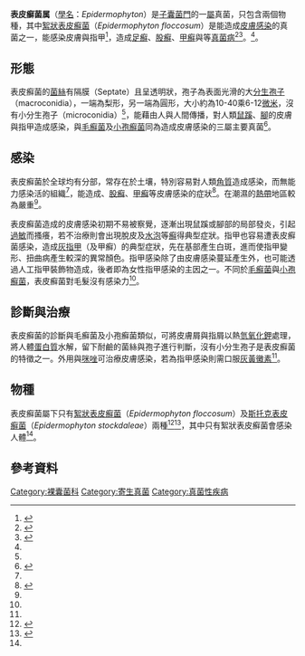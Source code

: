 {{automatic taxobox
| taxon = Epidermophyton
| image = Epidermophyton floccosum 01.jpg
| image_width = 240px
| image_caption = [[絮狀表皮癬菌|絮狀表皮癬菌]]
| authority=Link ex Steudel, 1824<ref name="doctorfungus">{{cite web|url=https://web.archive.org/web/20010222193834/http://www.doctorfungus.org:80/thefungi/Epidermophyton.htm|title=Epidermophyton spp.|publisher=doctor fungus}}</ref>
| subdivision_ranks = 種
| subdivision = 
*[[絮狀表皮癬菌|絮狀表皮癬菌]] ''Epidermophyton floccosum''
*[[斯托克表皮癣菌|斯托克表皮癣菌]] ''Epidermophyton stockdaleae''
|}}
'''表皮癬菌属'''（[[學名|學名]]：''Epidermophyton''）是[[子囊菌門|子囊菌門]]的一[[屬_(生物)|屬]]真菌，只包含兩個物種，其中[[絮狀表皮癬菌|絮狀表皮癬菌]]（''Epidermophyton floccosum''）是能造成[[真菌病#分類#皮膚感染|皮膚感染]]的真菌之一，能感染皮膚與指甲<ref>{{cite web | url = http://www.mycology.adelaide.edu.au/Fungal_Descriptions/Dermatophytes/Epidermophyton/ | title = Epidermophyton floccosum | accessdate = 2010-05-22 | work = Mycology Online | deadurl = yes | archiveurl = https://web.archive.org/web/20100525073140/http://www.mycology.adelaide.edu.au/Fungal_Descriptions/Dermatophytes/Epidermophyton/ | archivedate = 2010-05-25 }}</ref>，造成[[足癬|足癬]]、[[股癬|股癬]]、[[甲癬|甲癬]]與{{link-en|體癬|tinea corporis}}等[[真菌病|真菌病]]<ref name = Rippon1988>{{Cite book|title=Medical mycology : the pathogenic fungi and the pathogenic actinomycetes|url=https://archive.org/details/medicalmycologyp0000ripp|last=Rippon|first=John Willard|date=1988|publisher=W.B. Saunders Co|isbn=978-0721624440|edition= 3rd|location=Philadelphia|oclc=16712232 }}</ref><ref name= Diamond2000>{{Cite book|title=Fungal infections|url=https://archive.org/details/fungalinfections0000unse_e4y0|date=2000|publisher=Current Medicine|others=Diamond, Richard D., 1942-|isbn=978-1573401364|location=Philadelphia|oclc=42862084 }}</ref>。<ref name="doctorfungus"/>。

==形態==
表皮癬菌的[[菌絲|菌絲]]有隔膜（Septate）且呈透明狀，孢子為表面光滑的大[[分生孢子|分生孢子]]（macroconidia），一端為梨形，另一端為圓形，大小約為10-40乘6-12[[微米|微米]]，沒有小分生孢子（microconidia）<ref name="doctorfungus" />，能藉由人與人間傳播，對人類[[鼠蹊|鼠蹊]]、[[腳|腳]]的皮膚與指甲造成感染，與[[毛癬菌|毛癬菌]]及[[小孢癬菌|小孢癬菌]]同為造成皮膚感染的三屬主要真菌<ref name="book">{{cite book|title=實用微生物學|chapter=16章 醫用真菌學|author=嚴啓泰、蘇慶華、商惠芳、楊定一|publisher=偉華書局有限公司|isbn=957-640-849-0|language=zh-tw}}</ref>。

==感染==
表皮癬菌於全球均有分部，常存在於土壤，特別容易對人類[[角質|角質]]造成感染，而無能力感染活的組織<ref name="doctorfungus" />，能造成{{link-en|體癬|Tinea corporis}}、[[股癬|股癬]]、[[甲癬|甲癬]]等皮膚感染的症狀<ref>{{cite web | title = Definition of Ringworm | publisher = Centers for Disease Control and Prevention | date = 6 December 2015 | url = https://www.cdc.gov/fungal/diseases/ringworm/definition.html | accessdate = 2016-09-13 | archive-url = https://web.archive.org/web/20160905114011/http://www.cdc.gov/fungal/diseases/ringworm/definition.html | archive-date = 2016-09-05 | dead-url = no }}</ref>。在潮濕的[[熱帶|熱帶]]地區較為嚴重<ref name="book" />。

表皮癬菌造成的皮膚感染初期不易被察覺，逐漸出現鼠蹊或腳部的局部發炎，引起[[過敏|過敏]]而搔癢，若不治療則會出現脫皮及[[水泡|水泡]]等[[癬|癬]]得典型症狀。指甲也容易遭表皮癬菌感染，造成[[灰指甲|灰指甲]]（及甲癬）的典型症狀，先在基部產生白斑，進而使指甲變形、扭曲病產生較深的異常顏色。指甲感染除了由皮膚感染蔓延產生外，也可能透過人工指甲裝飾物造成，後者即為女性指甲感染的主因之一。不同於[[毛癬菌|毛癬菌]]與[[小孢癬菌|小孢癬菌]]，表皮癬菌對毛髮沒有感染力<ref name="book" />。

==診斷與治療==
表皮癬菌的診斷與毛癬菌及小孢癬菌類似，可將皮膚屑與指屑以熱[[氫氧化鉀|氫氧化鉀]]處理，將人體[[蛋白質|蛋白質]]水解，留下耐鹼的菌絲與孢子進行判斷，沒有小分生孢子是表皮癬菌的特徵之一。外用{{link-en|髮癬退|tolnaftate}}與[[咪唑|咪唑]]可治療皮膚感染，若為指甲感染則需口服[[灰黃黴素|灰黃黴素]]<ref name="book" />。

==物種==
表皮癬菌屬下只有[[絮狀表皮癬菌|絮狀表皮癬菌]]（''Epidermophyton floccosum''）及[[斯托克表皮癣菌|斯托克表皮癣菌]]（''Epidermophyton stockdaleae''）兩種<ref name = Murray2003>{{Cite book|title=Manual of clinical microbiology|url=https://archive.org/details/manualofclinical0002unse|date=2003|publisher=ASM Press|others=Murray, Patrick R., Baron, Ellen Jo., American Society for Microbiology.|isbn=978-1555812553|edition= 8th|location=Washington, D.C.|oclc=50035668 }}</ref><ref name = Kushwaha2000>{{Cite book|title=Biology of dermatophytes and other keratinophilic fungi|last=|first=|date=2000|publisher=Revista Iberoamericana de Micología|others=Kushwaha, Rajendra K. S., Guarro Artigas, Josep.|isbn=978-8460707110|location=Bilbao|pages=17–21, 30–43|oclc=807784068}}</ref>，其中只有絮狀表皮癬菌會感染人體<ref name="doctorfungus" />。

==參考資料==
{{portal|真菌}}
{{Reflist|2}}

{{真菌分類}}
{{真菌病}}
{{Taxonbar|from=Q5196217}}

[[Category:裸囊菌科|Category:裸囊菌科]]
[[Category:寄生真菌|Category:寄生真菌]]
[[Category:真菌性疾病|Category:真菌性疾病]]